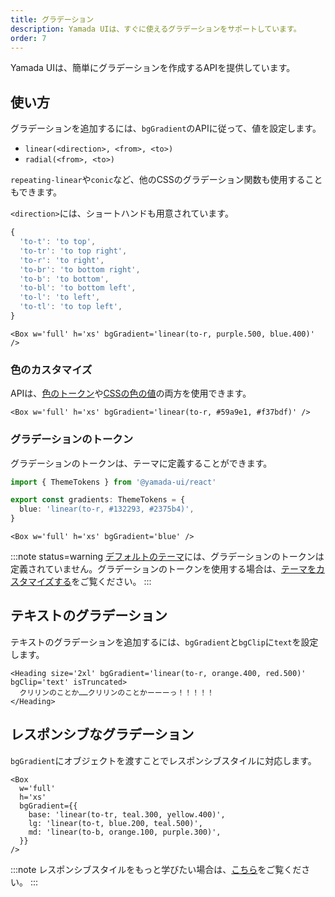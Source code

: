 ```yaml
---
title: グラデーション
description: Yamada UIは、すぐに使えるグラデーションをサポートしています。
order: 7
---
```


Yamada UIは、簡単にグラデーションを作成するAPIを提供しています。

## 使い方

グラデーションを追加するには、`bgGradient`のAPIに従って、値を設定します。

- `linear(<direction>, <from>, <to>)`
- `radial(<from>, <to>)`

`repeating-linear`や`conic`など、他のCSSのグラデーション関数も使用することもできます。

`<direction>`には、ショートハンドも用意されています。

```ts
{
  'to-t': 'to top',
  'to-tr': 'to top right',
  'to-r': 'to right',
  'to-br': 'to bottom right',
  'to-b': 'to bottom',
  'to-bl': 'to bottom left',
  'to-l': 'to left',
  'to-tl': 'to top left',
}
```

```tsx
<Box w='full' h='xs' bgGradient='linear(to-r, purple.500, blue.400)' />
```

### 色のカスタマイズ

APIは、[色のトークン](/styled-system/theming/default-theme#colors)や[CSSの色の値](https://developer.mozilla.org/ja/Web/CSS/color)の両方を使用できます。

```tsx
<Box w='full' h='xs' bgGradient='linear(to-r, #59a9e1, #f37bdf)' />
```

### グラデーションのトークン

グラデーションのトークンは、テーマに定義することができます。

```ts
import { ThemeTokens } from '@yamada-ui/react'

export const gradients: ThemeTokens = {
  blue: 'linear(to-r, #132293, #2375b4)',
}
```

```tsx
<Box w='full' h='xs' bgGradient='blue' />
```

:::note status=warning
[デフォルトのテーマ](/styled-system/theming/default-theme)には、グラデーションのトークンは定義されていません。グラデーションのトークンを使用する場合は、[テーマをカスタマイズする](/styled-system/theming/customize-theme)をご覧ください。
:::

## テキストのグラデーション

テキストのグラデーションを追加するには、`bgGradient`と`bgClip`に`text`を設定します。

```tsx
<Heading size='2xl' bgGradient='linear(to-r, orange.400, red.500)' bgClip='text' isTruncated>
  クリリンのことか……クリリンのことかーーーっ！！！！！
</Heading>
```

## レスポンシブなグラデーション

`bgGradient`にオブジェクトを渡すことでレスポンシブスタイルに対応します。

```tsx
<Box
  w='full'
  h='xs'
  bgGradient={{
    base: 'linear(to-tr, teal.300, yellow.400)',
    lg: 'linear(to-t, blue.200, teal.500)',
    md: 'linear(to-b, orange.100, purple.300)',
  }}
/>
```

:::note
レスポンシブスタイルをもっと学びたい場合は、[こちら](/styled-system/responsive-styles)をご覧ください。
:::
